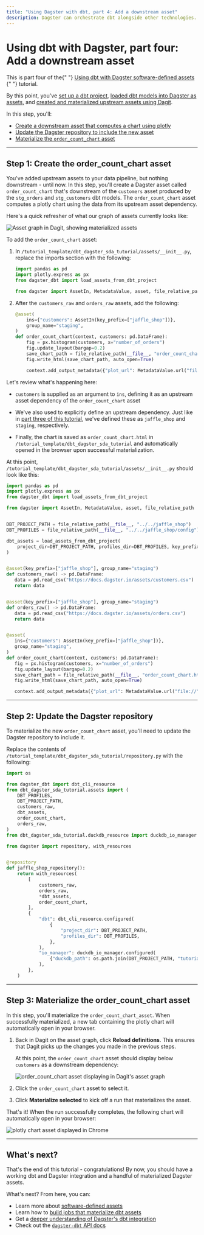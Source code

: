 ```yaml
---
title: "Using Dagster with dbt, part 4: Add a downstream asset"
description: Dagster can orchestrate dbt alongside other technologies.
---
```


# Using dbt with Dagster, part four: Add a downstream asset

<Note>
  This is part four of the{" "}
  <a href="/integrations/dbt/using-dbt-with-dagster">
    Using dbt with Dagster software-defined assets
  </a>{" "}
  tutorial.
</Note>

By this point, you've [set up a dbt project](/integrations/dbt/using-dbt-with-dagster/part-one), [loaded dbt models into Dagster as assets](/integrations/dbt/using-dbt-with-dagster/part-two), and [created and materialized upstream assets using Dagit](/integrations/dbt/using-dbt-with-dagster/part-three).

In this step, you'll:

- [Create a downstream asset that computes a chart using plotly](#step-1-create-the-order_count_chart-asset)
- [Update the Dagster repository to include the new asset](#step-2-update-the-dagster-repository)
- [Materialize the `order_count_chart` asset](#step-3-materialize-the-order_count_chart-asset)

---

## Step 1: Create the order_count_chart asset

You've added upstream assets to your data pipeline, but nothing downstream - until now. In this step, you'll create a Dagster asset called `order_count_chart` that's downstream of the `customers` asset produced by the `stg_orders` and `stg_customers` dbt models. The `order_count_chart` asset computes a plotly chart using the data from its upstream asset dependency.

Here's a quick refresher of what our graph of assets currently looks like:

<Image
alt="Asset graph in Dagit, showing materialized assets"
src="/images/integrations/dbt/using-dbt-with-dagster/part-three-asset-graph-materialized.png"
width={1091}
height={896}
/>

To add the `order_count_chart` asset:

1. In `/tutorial_template/dbt_dagster_sda_tutorial/assets/__init__.py`, replace the imports section with the following:

   ```python
   import pandas as pd
   import plotly.express as px
   from dagster_dbt import load_assets_from_dbt_project

   from dagster import AssetIn, MetadataValue, asset, file_relative_path
   ```

2. After the `customers_raw` and `orders_raw` assets, add the following:

   ```python
   @asset(
       ins={"customers": AssetIn(key_prefix=["jaffle_shop"])},
       group_name="staging",
   )
   def order_count_chart(context, customers: pd.DataFrame):
       fig = px.histogram(customers, x="number_of_orders")
       fig.update_layout(bargap=0.2)
       save_chart_path = file_relative_path(__file__, "order_count_chart.html")
       fig.write_html(save_chart_path, auto_open=True)

       context.add_output_metadata({"plot_url": MetadataValue.url("file://" + save_chart_path)})
   ```

Let's review what's happening here:

- `customers` is supplied as an argument to `ins`, defining it as an upstream asset dependency of the `order_count_chart` asset

- We've also used <PyObject object="AssetIn" /> to explicitly define an upstream dependency. Just like in [part three of this tutorial](/integrations/dbt/using-dbt-with-dagster/part-three#step-1-create-upstream-dagster-assets), we've defined these as `jaffle_shop` and `staging`, respectively.

- Finally, the chart is saved as `order_count_chart.html` in `/tutorial_template/dbt_dagster_sda_tutorial` and automatically opened in the browser upon successful materialization.

At this point, `/tutorial_template/dbt_dagster_sda_tutorial/assets/__init__.py` should look like this:

```python
import pandas as pd
import plotly.express as px
from dagster_dbt import load_assets_from_dbt_project

from dagster import AssetIn, MetadataValue, asset, file_relative_path


DBT_PROJECT_PATH = file_relative_path(__file__, "../../jaffle_shop")
DBT_PROFILES = file_relative_path(__file__, "../../jaffle_shop/config")

dbt_assets = load_assets_from_dbt_project(
    project_dir=DBT_PROJECT_PATH, profiles_dir=DBT_PROFILES, key_prefix=["jaffle_shop"]
)


@asset(key_prefix=["jaffle_shop"], group_name="staging")
def customers_raw() -> pd.DataFrame:
   data = pd.read_csv("https://docs.dagster.io/assets/customers.csv")
   return data


@asset(key_prefix=["jaffle_shop"], group_name="staging")
def orders_raw() -> pd.DataFrame:
   data = pd.read_csv("https://docs.dagster.io/assets/orders.csv")
   return data


@asset(
   ins={"customers": AssetIn(key_prefix=["jaffle_shop"])},
   group_name="staging",
)
def order_count_chart(context, customers: pd.DataFrame):
   fig = px.histogram(customers, x="number_of_orders")
   fig.update_layout(bargap=0.2)
   save_chart_path = file_relative_path(__file__, "order_count_chart.html")
   fig.write_html(save_chart_path, auto_open=True)

   context.add_output_metadata({"plot_url": MetadataValue.url("file://" + save_chart_path)})
```

---

## Step 2: Update the Dagster repository

To materialize the new `order_count_chart` asset, you'll need to update the Dagster repository to include it.

Replace the contents of `/tutorial_template/dbt_dagster_sda_tutorial/repository.py` with the following:

```python
import os

from dagster_dbt import dbt_cli_resource
from dbt_dagster_sda_tutorial.assets import (
    DBT_PROFILES,
    DBT_PROJECT_PATH,
    customers_raw,
    dbt_assets,
    order_count_chart,
    orders_raw,
)
from dbt_dagster_sda_tutorial.duckdb_resource import duckdb_io_manager

from dagster import repository, with_resources


@repository
def jaffle_shop_repository():
    return with_resources(
        [
            customers_raw,
            orders_raw,
            *dbt_assets,
            order_count_chart,
        ],
        {
            "dbt": dbt_cli_resource.configured(
                {
                    "project_dir": DBT_PROJECT_PATH,
                    "profiles_dir": DBT_PROFILES,
                },
            ),
            "io_manager": duckdb_io_manager.configured(
                {"duckdb_path": os.path.join(DBT_PROJECT_PATH, "tutorial.duckdb")}
            ),
        },
    )
```

---

## Step 3: Materialize the order_count_chart asset

In this step, you'll materialize the `order_count_chart_asset`. When successfully materialized, a new tab containing the plotly chart will automatically open in your browser.

1. Back in Dagit on the asset graph, click **Reload definitions**. This ensures that Dagit picks up the changes you made in the previous steps.

   At this point, the `order_count_chart` asset should display below `customers` as a downstream dependency:

   <Image
   alt="order_count_chart asset displaying in Dagit's asset graph"
   src="/images/integrations/dbt/using-dbt-with-dagster/part-four-new-asset.png"
   width={998}
   height={808}
   />

2. Click the `order_count_chart` asset to select it.

3. Click **Materialize selected** to kick off a run that materializes the asset.

That's it! When the run successfully completes, the following chart will automatically open in your browser:

<Image
alt="plotly chart asset displayed in Chrome"
src="/images/integrations/dbt/using-dbt-with-dagster/part-four-order-count-chart.png"
width={1156}
height={645}
/>

---

## What's next?

That's the end of this tutorial - congratulations! By now, you should have a working dbt and Dagster integration and a handful of materialized Dagster assets.

What's next? From here, you can:

- Learn more about [software-defined assets](/concepts/assets/software-defined-assets)
- Learn how to [build jobs that materialize dbt assets](/integrations/dbt/reference#scheduling-dbt-jobs)
- Get a [deeper understanding of Dagster's dbt integration](/integrations/dbt/reference)
- Check out the [`dagster-dbt` API docs](/\_apidocs/libraries/dagster-dbt)
